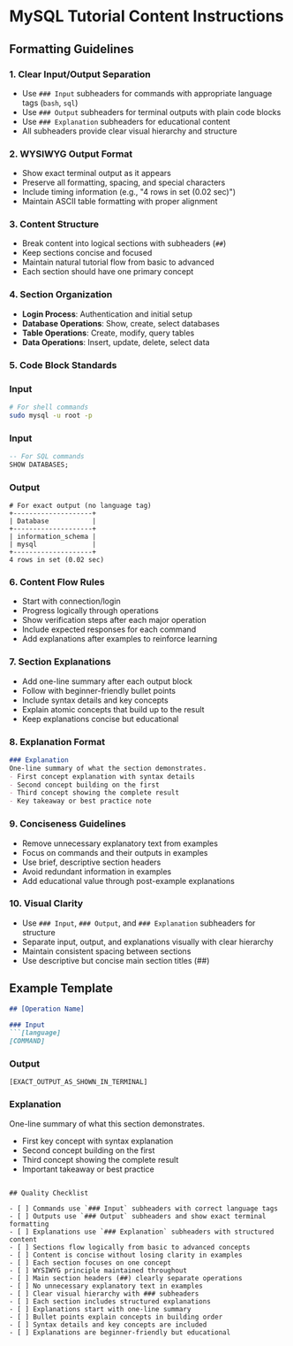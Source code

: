 # MySQL Tutorial Content Instructions

## Formatting Guidelines

### 1. Clear Input/Output Separation
- Use `### Input` subheaders for commands with appropriate language tags (`bash`, `sql`)
- Use `### Output` subheaders for terminal outputs with plain code blocks
- Use `### Explanation` subheaders for educational content
- All subheaders provide clear visual hierarchy and structure

### 2. WYSIWYG Output Format
- Show exact terminal output as it appears
- Preserve all formatting, spacing, and special characters
- Include timing information (e.g., "4 rows in set (0.02 sec)")
- Maintain ASCII table formatting with proper alignment

### 3. Content Structure
- Break content into logical sections with subheaders (`##`)
- Keep sections concise and focused
- Maintain natural tutorial flow from basic to advanced
- Each section should have one primary concept

### 4. Section Organization
- **Login Process**: Authentication and initial setup
- **Database Operations**: Show, create, select databases
- **Table Operations**: Create, modify, query tables
- **Data Operations**: Insert, update, delete, select data

### 5. Code Block Standards
### Input
```bash
# For shell commands
sudo mysql -u root -p
```

### Input
```sql
-- For SQL commands
SHOW DATABASES;
```

### Output
```
# For exact output (no language tag)
+--------------------+
| Database           |
+--------------------+
| information_schema |
| mysql              |
+--------------------+
4 rows in set (0.02 sec)
```

### 6. Content Flow Rules
- Start with connection/login
- Progress logically through operations
- Show verification steps after each major operation
- Include expected responses for each command
- Add explanations after examples to reinforce learning

### 7. Section Explanations
- Add one-line summary after each output block
- Follow with beginner-friendly bullet points
- Include syntax details and key concepts
- Explain atomic concepts that build up to the result
- Keep explanations concise but educational

### 8. Explanation Format
```markdown
### Explanation
One-line summary of what the section demonstrates.
- First concept explanation with syntax details
- Second concept building on the first
- Third concept showing the complete result
- Key takeaway or best practice note
```

### 9. Conciseness Guidelines
- Remove unnecessary explanatory text from examples
- Focus on commands and their outputs in examples
- Use brief, descriptive section headers
- Avoid redundant information in examples
- Add educational value through post-example explanations

### 10. Visual Clarity
- Use `### Input`, `### Output`, and `### Explanation` subheaders for structure
- Separate input, output, and explanations visually with clear hierarchy
- Maintain consistent spacing between sections
- Use descriptive but concise main section titles (##)

## Example Template

```markdown
## [Operation Name]

### Input
```[language]
[COMMAND]
```

### Output
```
[EXACT_OUTPUT_AS_SHOWN_IN_TERMINAL]
```

### Explanation
One-line summary of what this section demonstrates.
- First key concept with syntax explanation
- Second concept building on the first
- Third concept showing the complete result
- Important takeaway or best practice
```

## Quality Checklist

- [ ] Commands use `### Input` subheaders with correct language tags
- [ ] Outputs use `### Output` subheaders and show exact terminal formatting
- [ ] Explanations use `### Explanation` subheaders with structured content
- [ ] Sections flow logically from basic to advanced concepts
- [ ] Content is concise without losing clarity in examples
- [ ] Each section focuses on one concept
- [ ] WYSIWYG principle maintained throughout
- [ ] Main section headers (##) clearly separate operations
- [ ] No unnecessary explanatory text in examples
- [ ] Clear visual hierarchy with ### subheaders
- [ ] Each section includes structured explanations
- [ ] Explanations start with one-line summary
- [ ] Bullet points explain concepts in building order
- [ ] Syntax details and key concepts are included
- [ ] Explanations are beginner-friendly but educational
